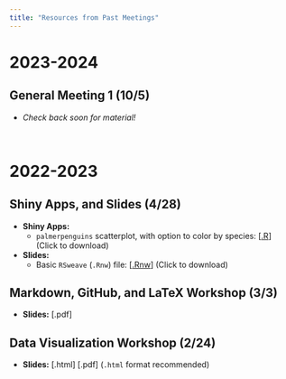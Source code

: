 ```yaml
---
title: "Resources from Past Meetings"
---
```


# 2023-2024

## General Meeting 1 (10/5)

- _Check back soon for material!_


\

# 2022-2023

## Shiny Apps, and Slides (4/28)

- **Shiny Apps:**
    - `palmerpenguins` scatterplot, with option to color by species: [<a href="../Files/Shiny_and_Slides/p_penguins.R" download="p_penguins.R">.R</a>] (Click to download)
    
- **Slides:**
    - Basic `RSweave` (`.Rnw`) file: [<a href="../Files/Shiny_and_Slides/slides.Rnw" download="slides.Rnw">.Rnw</a>] (Click to download)
    
    
## Markdown, GitHub, and LaTeX Workshop (3/3)

- **Slides:** [.pdf]
    

## Data Visualization Workshop (2/24)

- **Slides:** [.html] [.pdf] (`.html` format recommended)